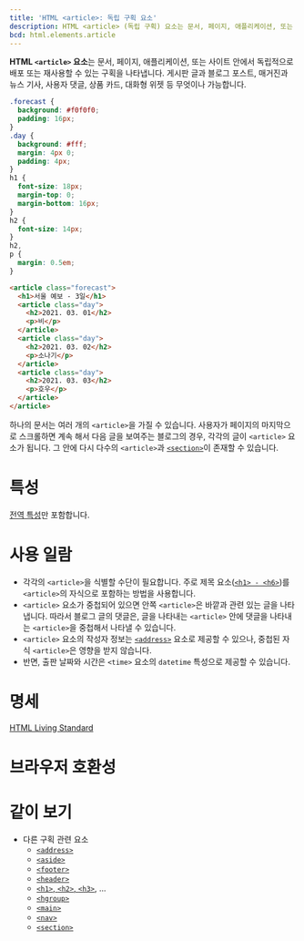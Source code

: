 ```yaml
---
title: 'HTML <article>: 독립 구획 요소'
description: HTML <article> (독립 구획) 요소는 문서, 페이지, 애플리케이션, 또는 사이트 안에서 독립적으로 배포 또는 재사용할 수 있는 구획을 나타냅니다.
bcd: html.elements.article
---
```


**HTML `<article>` 요소**는 문서, 페이지, 애플리케이션, 또는 사이트 안에서 독립적으로 배포 또는 재사용할 수 있는 구획을 나타냅니다. 게시판 글과 블로그 포스트, 매거진과 뉴스 기사, 사용자 댓글, 상품 카드, 대화형 위젯 등 무엇이나 가능합니다.

<HTMLDemo>

```css
.forecast {
  background: #f0f0f0;
  padding: 16px;
}
.day {
  background: #fff;
  margin: 4px 0;
  padding: 4px;
}
h1 {
  font-size: 18px;
  margin-top: 0;
  margin-bottom: 16px;
}
h2 {
  font-size: 14px;
}
h2,
p {
  margin: 0.5em;
}
```

```html
<article class="forecast">
  <h1>서울 예보 - 3일</h1>
  <article class="day">
    <h2>2021. 03. 01</h2>
    <p>비</p>
  </article>
  <article class="day">
    <h2>2021. 03. 02</h2>
    <p>소나기</p>
  </article>
  <article class="day">
    <h2>2021. 03. 03</h2>
    <p>호우</p>
  </article>
</article>
```

</HTMLDemo>

하나의 문서는 여러 개의 `<article>`을 가질 수 있습니다. 사용자가 페이지의 마지막으로 스크롤하면 계속 해서 다음 글을 보여주는 블로그의 경우, 각각의 글이 `<article>` 요소가 됩니다. 그 안에 다시 다수의 `<article>`과 [`<section>`](./section)이 존재할 수 있습니다.

# 특성

[전역 특성](/docs/Web/HTML/Global_attributes)만 포함합니다.

# 사용 일람

- 각각의 `<article>`을 식별할 수단이 필요합니다. 주로 제목 요소([`<h1> - <h6>`](./Heading_Elements))를 `<article>`의 자식으로 포함하는 방법을 사용합니다.
- `<article>` 요소가 중첩되어 있으면 안쪽 `<article>`은 바깥과 관련 있는 글을 나타냅니다. 따라서 블로그 글의 댓글은, 글을 나타내는 `<article>` 안에 댓글을 나타내는 `<article>`을 중첩해서 나타낼 수 있습니다.
- `<article>` 요소의 작성자 정보는 [`<address>`](./address) 요소로 제공할 수 있으나, 중첩된 자식 `<article>`은 영향을 받지 않습니다.
- 반면, 출판 날짜와 시간은 `<time>` 요소의 `datetime` 특성으로 제공할 수 있습니다.

# 명세

[HTML Living Standard](https://html.spec.whatwg.org/multipage/sections.html#the-article-element)

# 브라우저 호환성

<BrowserCompat data={props.bcd} />

# 같이 보기

- 다른 구획 관련 요소
  - [`<address>`](./address)
  - [`<aside>`](./aside)
  - [`<footer>`](./footer)
  - [`<header>`](./header)
  - [`<h1>`, `<h2>`, `<h3>`](./Heading_Elements), ...
  - [`<hgroup>`](./hgroup)
  - [`<main>`](./main)
  - [`<nav>`](./nav)
  - [`<section>`](./section)
